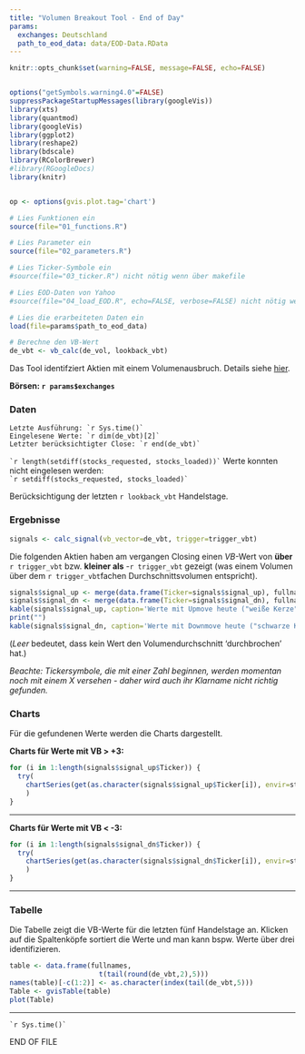 ```yaml
---
title: "Volumen Breakout Tool - End of Day"
params:
  exchanges: Deutschland
  path_to_eod_data: data/EOD-Data.RData
---
```



```r
knitr::opts_chunk$set(warning=FALSE, message=FALSE, echo=FALSE)


options("getSymbols.warning4.0"=FALSE)
suppressPackageStartupMessages(library(googleVis))
library(xts)
library(quantmod)
library(googleVis)
library(ggplot2)
library(reshape2)
library(bdscale)
library(RColorBrewer)
#library(RGoogleDocs)
library(knitr)


op <- options(gvis.plot.tag='chart')

# Lies Funktionen ein
source(file="01_functions.R")

# Lies Parameter ein
source(file="02_parameters.R")

# Lies Ticker-Symbole ein
#source(file="03_ticker.R") nicht nötig wenn über makefile

# Lies EOD-Daten von Yahoo
#source(file="04_load_EOD.R", echo=FALSE, verbose=FALSE) nicht nötig wenn über makefile

# Lies die erarbeiteten Daten ein 
load(file=params$path_to_eod_data)

# Berechne den VB-Wert
de_vbt <- vb_calc(de_vol, lookback_vbt)


```

Das Tool identifziert Aktien mit einem Volumenausbruch. Details siehe [hier](http://sqx.servebeer.com/vbt/methode.html).  

__Börsen: `r params$exchanges`__ 

### Daten

```Letzte Ausführung: `r Sys.time()` ```   
```Eingelesene Werte: `r dim(de_vbt)[2]` ```  
```Letzter berücksichtigter Close: `r end(de_vbt)` ```   

``` `r length(setdiff(stocks_requested, stocks_loaded))` ``` Werte konnten nicht eingelesen werden:     
``` `r setdiff(stocks_requested, stocks_loaded)` ```  

Berücksichtigung der letzten `r lookback_vbt` Handelstage.


### Ergebnisse  

```r
signals <- calc_signal(vb_vector=de_vbt, trigger=trigger_vbt)
```

Die folgenden Aktien haben am vergangen Closing einen _VB_-Wert von __über__ `r trigger_vbt` bzw. __kleiner als__ -`r trigger_vbt` gezeigt (was einem Volumen über dem `r trigger_vbt`fachen Durchschnittsvolumen entspricht).

```r
signals$signal_up <- merge(data.frame(Ticker=signals$signal_up), fullnames)
signals$signal_dn <- merge(data.frame(Ticker=signals$signal_dn), fullnames)
kable(signals$signal_up, caption='Werte mit Upmove heute ("weiße Kerze")')
print("")
kable(signals$signal_dn, caption='Werte mit Downmove heute ("schwarze Kerze")')
```

(_Leer_ bedeutet, dass kein Wert den Volumendurchschnitt 'durchbrochen' hat.)  

_Beachte: Tickersymbole, die mit einer Zahl beginnen, werden momentan noch mit einem X versehen - daher wird auch ihr Klarname nicht richtig gefunden._

### Charts  

Für die gefundenen Werte werden die Charts dargestellt.  

__Charts für Werte mit VB > +3:__

```r
for (i in 1:length(signals$signal_up$Ticker)) {
  try(
    chartSeries(get(as.character(signals$signal_up$Ticker[i]), envir=stocks), subset='last 4 months', name=paste0(as.character(signals$signal_up$Name[i]), "(", signals$signal_up$Ticker[i], ")") ) 
    )
}
```
   
-----
  
__Charts für Werte mit VB < -3:__

```r
for (i in 1:length(signals$signal_dn$Ticker)) {
  try(
    chartSeries(get(as.character(signals$signal_dn$Ticker[i]), envir=stocks), subset='last 4 months', name=paste0(as.character(signals$signal_dn$Name[i]), "(", signals$signal_dn$Ticker[i], ")")) 
    )
}
```
  
  
  
-----  

### Tabelle  

Die Tabelle zeigt die VB-Werte für die letzten fünf Handelstage an. 
Klicken auf die Spaltenköpfe sortiert die Werte und man kann bspw. Werte über drei identifizieren.

```r
table <- data.frame(fullnames,          
                      t(tail(round(de_vbt,2),5)))
names(table)[-c(1:2)] <- as.character(index(tail(de_vbt,5)))
Table <- gvisTable(table)
plot(Table)
```



-----
``` `r Sys.time()` ```   

END OF FILE
